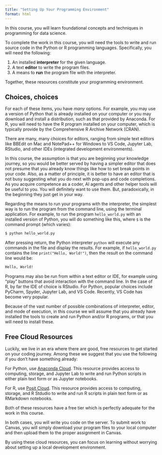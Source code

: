 ```yaml
---
title: "Setting Up Your Programming Environment"
format: html
---
```


In this course, you will learn foundational concepts and techniques in programming for data science.

To complete the work in this course, you will need the tools to write and run source code in the Python or R programming languages. Specifically, you will need the following:

1.  An installed **interpreter** for the given language.
2.  A text **editor** to write the program files.
3.  A means to **run** the program file with the interpreter.

Together, these resources constitute your programming environment.

## Choices, choices

For each of these items, you have *many* options. For example, you may use a version of Python that is already installed on your computer or you may download and install a distribution, such as that provided by Anaconda. For R, you will need to have the R program installed on your computer, which is typically provide by the Comprehensive R Archive Network (CRAN).

There are many, many choices for editors, ranging from simple text editors like BBEdit on Mac and NotePad++ for Windows to VS Code, Jupyter Lab, RStudio, and other IDEs (integrated development environments).

In this course, the assumption is that you are beginning your knowledge journey, so you would be better served by having a simpler editor that does not presume that you already know things like how to set break points in your code. Also, as a matter of principle, it is better to have an editor that is not busy suggesting what you do next with pop-ups and code completions. As you acquire competence as a coder, AI agents and other helper tools will be useful to you. You will definitely want to use them. But, paradoxically, in the beginning they just get in your way.

Regarding the means to run your programs with the interpreter, the simplest way is to run the program from the command line, using the terminal application. For example, to run the program `hello_world.py` with an installed version of Python, you will do something like this, where `$` is the command prompt (which varies):

``` bash
$ python hello_world.py
```

After pressing return, the Python interpreter `python` will execute any commands in the file and display the results. For example, if `hello_world.py` contains the line `print("Hello, World!")`, then the result on the command line would be:

``` bash
Hello, World!
```

Programs may also be run from within a text editor or IDE, for example using "play" buttons that avoid interaction with the command line. In the case of R, by far the IDE of choice is RStudio. For Python, popular choices include PyCharm, Spyder, Jupyter Lab, and VS Code. Recently, VS Code has become very popular.

Because of the vast number of possible combinations of interpreter, editor, and mode of execution, in this course we will assume that you already have installed the tools to create and run Python and/or R programs, or that you will need to install these.

## Free Cloud Resources

Luckily, we live in an era where there are good, free resources to get started on your coding journey. Among these we suggest that you use the following if you don't have something already:

For Python, use [Anaconda Cloud](https://anaconda.org/). This resource provides access to computing, storage, and Jupyter Lab to write and run Python scripts in either plain text form or as Jupyter notebooks.

For R, use [Posit Cloud](https://posit.cloud/). This resource provides access to computing, storage, and R Stdudio to write and run R scripts in plain text form or as RMarkdown notebooks.

Both of these resources have a free tier which is perfectly adequate for the work in this course.

In both cases, you will write you code on the server. To submit work to Canvas, you will simply download your program files to your local computer and then upload them to the proper assignment in Canvas.

By using these cloud resources, you can focus on learning without worrying about setting up a local development environment.